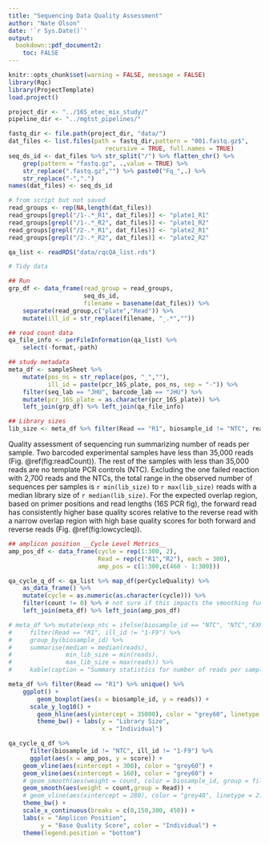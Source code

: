 ```yaml
---
title: "Sequencing Data Quality Assessment"
author: "Nate Olson"
date: '`r Sys.Date()`'
output:
  bookdown::pdf_document2: 
    toc: FALSE
---
```


```r
knitr::opts_chunk$set(warning = FALSE, message = FALSE) 
library(Rqc)
library(ProjectTemplate)
load.project()

project_dir <- "../16S_etec_mix_study/"
pipeline_dir <- "../mgtst_pipelines/"
``` 




```r
fastq_dir <- file.path(project_dir, "data/")
dat_files <- list.files(path = fastq_dir,pattern = "001.fastq.gz$",
                           recursive = TRUE, full.names = TRUE)
seq_ds_id <- dat_files %>% str_split("/") %>% flatten_chr() %>% 
    grep(pattern = "fastq.gz", .,value = TRUE) %>%
    str_replace(".fastq.gz","") %>% paste0("Fq_",.) %>% 
    str_replace("-",".")
names(dat_files) <- seq_ds_id
```

```r
# from script but not saved
read_groups <- rep(NA,length(dat_files))
read_groups[grepl("/1-.*_R1", dat_files)] <- "plate1_R1"
read_groups[grepl("/1-.*_R2", dat_files)] <- "plate1_R2"
read_groups[grepl("/2-.*_R1", dat_files)] <- "plate2_R1"
read_groups[grepl("/2-.*_R2", dat_files)] <- "plate2_R2"

qa_list <- readRDS("data/rqcQA_list.rds")
```

```r
# Tidy data

## Run 
grp_df <- data_frame(read_group = read_groups, 
                     seq_ds_id, 
                     filename = basename(dat_files)) %>%
    separate(read_group,c("plate","Read")) %>% 
    mutate(ill_id = str_replace(filename, "_.*",""))

## read count data 
qa_file_info <- perFileInformation(qa_list) %>% 
    select(-format,-path)

## study metadata
meta_df <- sampleSheet %>% 
    mutate(pos_ns = str_replace(pos, "_",""),
           ill_id = paste(pcr_16S_plate, pos_ns, sep = "-")) %>% 
    filter(seq_lab == "JHU", barcode_lab == "JHU") %>% 
    mutate(pcr_16S_plate = as.character(pcr_16S_plate)) %>% 
    left_join(grp_df) %>% left_join(qa_file_info)

## Library sizes
lib_size <- meta_df %>% filter(Read == "R1", biosample_id != "NTC", reads != 2700) %>% .$reads
```

Quality assessment of sequencing run summarizing number of reads per sample.
Two barcoded experimental samples have less than 35,000 reads (Fig. \@ref(fig:readCount)). 
The rest of the samples with less than 35,000 reads are no template PCR controls (NTC). 
Excluding the one failed reaction with 2,700 reads and the NTCs, the total range in the observed number of sequences per samples is `r min(lib_size)` to `r max(lib_size)` reads with a median library size of `r median(lib_size)`. 
For the expected overlap region, based on primer positions and read lengths (16S PCR fig), the forward read has consistently higher base quality scores relative to the reverse read with a narrow overlap region with high base quality scores for both forward and reverse reads (Fig. \@ref(fig:lowcycleq)).

```r
## amplicon position __Cycle Level Metrics__
amp_pos_df <- data_frame(cycle = rep(1:300, 2),
                         Read = rep(c("R1","R2"), each = 300),
                         amp_pos = c(1:300,c(460 - 1:300)))

qa_cycle_q_df <- qa_list %>% map_df(perCycleQuality) %>%
    as_data_frame() %>%
    mutate(cycle = as.numeric(as.character(cycle))) %>%
    filter(count != 0) %>% # not sure if this impacts the smoothing function ...
    left_join(meta_df) %>% left_join(amp_pos_df)
```

```r
# meta_df %>% mutate(exp_ntc = ifelse(biosample_id == "NTC", "NTC","EXP")) %>% 
#     filter(Read == "R1", ill_id != "1-F9") %>% 
#     group_by(biosample_id) %>% 
#     summarise(median = median(reads),
#               min_lib_size = min(reads),
#               max_lib_size = max(reads)) %>% 
#     kable(caption = "Summary statistics for number of reads per sample by biological replicate.", booktab = TRUE)
```

```r
meta_df %>% filter(Read == "R1") %>% unique() %>% 
    ggplot() + 
        geom_boxplot(aes(x = biosample_id, y = reads)) + 
      scale_y_log10() + 
        geom_hline(aes(yintercept = 35000), color = "grey60", linetype = 2) +
        theme_bw() + labs(y = "Library Size", 
                          x = "Individual")
```



```r
qa_cycle_q_df %>% 
      filter(biosample_id != "NTC", ill_id != "1-F9") %>%
      ggplot(aes(x = amp_pos, y = score)) +
    geom_vline(aes(xintercept = 300), color = "grey60") +
    geom_vline(aes(xintercept = 160), color = "grey60") +
    # geom_smooth(aes(weight = count, color = biosample_id, group = filename)) +
    geom_smooth(aes(weight = count,group = Read)) +
    # geom_vline(aes(xintercept = 280), color = "grey40", linetype = 2) +
    theme_bw() +
    scale_x_continuous(breaks = c(0,150,300, 450)) +
    labs(x = "Amplicon Position",
         y = "Base Quality Score", color = "Individual") +
    theme(legend.position = "bottom")
```
